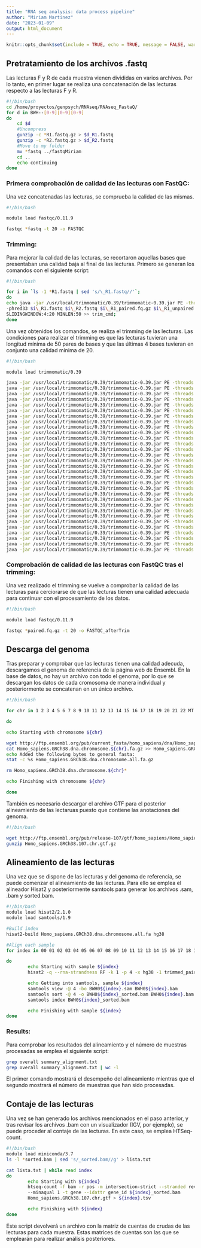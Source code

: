 ```yaml
---
title: "RNA seq analysis: data process pipeline"
author: "Miriam Martinez"
date: "2023-01-09"
output: html_document
---
```


```r

knitr::opts_chunk$set(include = TRUE, echo = TRUE, message = FALSE, warning = FALSE, eval = FALSE)

```

## Pretratamiento de los archivos .fastq

Las lecturas F y R de cada muestra vienen divididas en varios archivos. Por lo tanto, en primer lugar se realiza una concatenación de las lecturas respecto a las lecturas F y R.

```bash

#!/bin/bash
cd /home/proyectos/genpsych/RNAseq/RNAseq_FastaQ/
for d in BWH--[0-9][0-9][0-9]
do
	cd $d
	#Uncompress
	gunzip -c *R1.fastq.gz > $d_R1.fastq
	gunzip -c *R2.fastq.gz > $d_R2.fastq
	#Move to my folder
	mv *fastq ../fastqMiriam	
	cd ..
	echo continuing
done

```

### Primera comprobación de calidad de las lecturas con FastQC: 

Una vez concatenadas las lecturas, se comprueba la calidad de las mismas.

```bash

#!/bin/bash

module load fastqc/0.11.9

fastqc *fastq -t 20 -o FASTQC

```

### Trimming:

Para mejorar la calidad de las lecturas, se recortaron aquellas bases que presentaban una calidad baja al final de las lecturas. Primero se generan los comandos con el siguiente script:

```bash

#!/bin/bash

for i in `ls -1 *R1.fastq | sed 's/\_R1.fastq//'`; 
do 
echo java -jar /usr/local/trimmomatic/0.39/trimmomatic-0.39.jar PE -threads 20 
-phred33 $i\_R1.fastq $i\_R2.fastq $i\_R1_paired.fq.gz $i\_R1_unpaired.fq.gz $i\_R2_paired.fq.gz $i\_R2_unpaired.fq.gz 
SLIDINGWINDOW:4:20 MINLEN:50 >> trim_cmd; 
done

```

Una vez obtenidos los comandos, se realiza el trimming de las lecturas. Las condiciones para realizar el trimming es que las lecturas tuvieran una longitud mínima de 50 pares de bases y que las últimas 4 bases tuvieran en conjunto una calidad mínima de 20.

```bash

#!/bin/bash

module load trimmomatic/0.39

java -jar /usr/local/trimmomatic/0.39/trimmomatic-0.39.jar PE -threads 20 -phred33 BWH--000_R1.fastq BWH--000_R2.fastq BWH--000_R1_paired.fq.gz BWH--000_R1_unpaired.fq.gz BWH--000_R2_paired.fq.gz BWH--000_R2_unpaired.fq.gz SLIDINGWINDOW:4:20 MINLEN:50
java -jar /usr/local/trimmomatic/0.39/trimmomatic-0.39.jar PE -threads 20 -phred33 BWH--001_R1.fastq BWH--001_R2.fastq BWH--001_R1_paired.fq.gz BWH--001_R1_unpaired.fq.gz BWH--001_R2_paired.fq.gz BWH--001_R2_unpaired.fq.gz SLIDINGWINDOW:4:20 MINLEN:50
java -jar /usr/local/trimmomatic/0.39/trimmomatic-0.39.jar PE -threads 20 -phred33 BWH--002_R1.fastq BWH--002_R2.fastq BWH--002_R1_paired.fq.gz BWH--002_R1_unpaired.fq.gz BWH--002_R2_paired.fq.gz BWH--002_R2_unpaired.fq.gz SLIDINGWINDOW:4:20 MINLEN:50
java -jar /usr/local/trimmomatic/0.39/trimmomatic-0.39.jar PE -threads 20 -phred33 BWH--003_R1.fastq BWH--003_R2.fastq BWH--003_R1_paired.fq.gz BWH--003_R1_unpaired.fq.gz BWH--003_R2_paired.fq.gz BWH--003_R2_unpaired.fq.gz SLIDINGWINDOW:4:20 MINLEN:50
java -jar /usr/local/trimmomatic/0.39/trimmomatic-0.39.jar PE -threads 20 -phred33 BWH--004_R1.fastq BWH--004_R2.fastq BWH--004_R1_paired.fq.gz BWH--004_R1_unpaired.fq.gz BWH--004_R2_paired.fq.gz BWH--004_R2_unpaired.fq.gz SLIDINGWINDOW:4:20 MINLEN:50
java -jar /usr/local/trimmomatic/0.39/trimmomatic-0.39.jar PE -threads 20 -phred33 BWH--005_R1.fastq BWH--005_R2.fastq BWH--005_R1_paired.fq.gz BWH--005_R1_unpaired.fq.gz BWH--005_R2_paired.fq.gz BWH--005_R2_unpaired.fq.gz SLIDINGWINDOW:4:20 MINLEN:50
java -jar /usr/local/trimmomatic/0.39/trimmomatic-0.39.jar PE -threads 20 -phred33 BWH--006_R1.fastq BWH--006_R2.fastq BWH--006_R1_paired.fq.gz BWH--006_R1_unpaired.fq.gz BWH--006_R2_paired.fq.gz BWH--006_R2_unpaired.fq.gz SLIDINGWINDOW:4:20 MINLEN:50
java -jar /usr/local/trimmomatic/0.39/trimmomatic-0.39.jar PE -threads 20 -phred33 BWH--007_R1.fastq BWH--007_R2.fastq BWH--007_R1_paired.fq.gz BWH--007_R1_unpaired.fq.gz BWH--007_R2_paired.fq.gz BWH--007_R2_unpaired.fq.gz SLIDINGWINDOW:4:20 MINLEN:50
java -jar /usr/local/trimmomatic/0.39/trimmomatic-0.39.jar PE -threads 20 -phred33 BWH--008_R1.fastq BWH--008_R2.fastq BWH--008_R1_paired.fq.gz BWH--008_R1_unpaired.fq.gz BWH--008_R2_paired.fq.gz BWH--008_R2_unpaired.fq.gz SLIDINGWINDOW:4:20 MINLEN:50
java -jar /usr/local/trimmomatic/0.39/trimmomatic-0.39.jar PE -threads 20 -phred33 BWH--009_R1.fastq BWH--009_R2.fastq BWH--009_R1_paired.fq.gz BWH--009_R1_unpaired.fq.gz BWH--009_R2_paired.fq.gz BWH--009_R2_unpaired.fq.gz SLIDINGWINDOW:4:20 MINLEN:50
java -jar /usr/local/trimmomatic/0.39/trimmomatic-0.39.jar PE -threads 20 -phred33 BWH--010_R1.fastq BWH--010_R2.fastq BWH--010_R1_paired.fq.gz BWH--010_R1_unpaired.fq.gz BWH--010_R2_paired.fq.gz BWH--010_R2_unpaired.fq.gz SLIDINGWINDOW:4:20 MINLEN:50
java -jar /usr/local/trimmomatic/0.39/trimmomatic-0.39.jar PE -threads 20 -phred33 BWH--011_R1.fastq BWH--011_R2.fastq BWH--011_R1_paired.fq.gz BWH--011_R1_unpaired.fq.gz BWH--011_R2_paired.fq.gz BWH--011_R2_unpaired.fq.gz SLIDINGWINDOW:4:20 MINLEN:50
java -jar /usr/local/trimmomatic/0.39/trimmomatic-0.39.jar PE -threads 20 -phred33 BWH--012_R1.fastq BWH--012_R2.fastq BWH--012_R1_paired.fq.gz BWH--012_R1_unpaired.fq.gz BWH--012_R2_paired.fq.gz BWH--012_R2_unpaired.fq.gz SLIDINGWINDOW:4:20 MINLEN:50
java -jar /usr/local/trimmomatic/0.39/trimmomatic-0.39.jar PE -threads 20 -phred33 BWH--013_R1.fastq BWH--013_R2.fastq BWH--013_R1_paired.fq.gz BWH--013_R1_unpaired.fq.gz BWH--013_R2_paired.fq.gz BWH--013_R2_unpaired.fq.gz SLIDINGWINDOW:4:20 MINLEN:50
java -jar /usr/local/trimmomatic/0.39/trimmomatic-0.39.jar PE -threads 20 -phred33 BWH--014_R1.fastq BWH--014_R2.fastq BWH--014_R1_paired.fq.gz BWH--014_R1_unpaired.fq.gz BWH--014_R2_paired.fq.gz BWH--014_R2_unpaired.fq.gz SLIDINGWINDOW:4:20 MINLEN:50
java -jar /usr/local/trimmomatic/0.39/trimmomatic-0.39.jar PE -threads 20 -phred33 BWH--015_R1.fastq BWH--015_R2.fastq BWH--015_R1_paired.fq.gz BWH--015_R1_unpaired.fq.gz BWH--015_R2_paired.fq.gz BWH--015_R2_unpaired.fq.gz SLIDINGWINDOW:4:20 MINLEN:50
java -jar /usr/local/trimmomatic/0.39/trimmomatic-0.39.jar PE -threads 20 -phred33 BWH--016_R1.fastq BWH--016_R2.fastq BWH--016_R1_paired.fq.gz BWH--016_R1_unpaired.fq.gz BWH--016_R2_paired.fq.gz BWH--016_R2_unpaired.fq.gz SLIDINGWINDOW:4:20 MINLEN:50
java -jar /usr/local/trimmomatic/0.39/trimmomatic-0.39.jar PE -threads 20 -phred33 BWH--017_R1.fastq BWH--017_R2.fastq BWH--017_R1_paired.fq.gz BWH--017_R1_unpaired.fq.gz BWH--017_R2_paired.fq.gz BWH--017_R2_unpaired.fq.gz SLIDINGWINDOW:4:20 MINLEN:50
java -jar /usr/local/trimmomatic/0.39/trimmomatic-0.39.jar PE -threads 20 -phred33 BWH--018_R1.fastq BWH--018_R2.fastq BWH--018_R1_paired.fq.gz BWH--018_R1_unpaired.fq.gz BWH--018_R2_paired.fq.gz BWH--018_R2_unpaired.fq.gz SLIDINGWINDOW:4:20 MINLEN:50
java -jar /usr/local/trimmomatic/0.39/trimmomatic-0.39.jar PE -threads 20 -phred33 BWH--019_R1.fastq BWH--019_R2.fastq BWH--019_R1_paired.fq.gz BWH--019_R1_unpaired.fq.gz BWH--019_R2_paired.fq.gz BWH--019_R2_unpaired.fq.gz SLIDINGWINDOW:4:20 MINLEN:50
java -jar /usr/local/trimmomatic/0.39/trimmomatic-0.39.jar PE -threads 20 -phred33 BWH--020_R1.fastq BWH--020_R2.fastq BWH--020_R1_paired.fq.gz BWH--020_R1_unpaired.fq.gz BWH--020_R2_paired.fq.gz BWH--020_R2_unpaired.fq.gz SLIDINGWINDOW:4:20 MINLEN:50
java -jar /usr/local/trimmomatic/0.39/trimmomatic-0.39.jar PE -threads 20 -phred33 BWH--021_R1.fastq BWH--021_R2.fastq BWH--021_R1_paired.fq.gz BWH--021_R1_unpaired.fq.gz BWH--021_R2_paired.fq.gz BWH--021_R2_unpaired.fq.gz SLIDINGWINDOW:4:20 MINLEN:50
java -jar /usr/local/trimmomatic/0.39/trimmomatic-0.39.jar PE -threads 20 -phred33 BWH--022_R1.fastq BWH--022_R2.fastq BWH--022_R1_paired.fq.gz BWH--022_R1_unpaired.fq.gz BWH--022_R2_paired.fq.gz BWH--022_R2_unpaired.fq.gz SLIDINGWINDOW:4:20 MINLEN:50
java -jar /usr/local/trimmomatic/0.39/trimmomatic-0.39.jar PE -threads 20 -phred33 BWH--023_R1.fastq BWH--023_R2.fastq BWH--023_R1_paired.fq.gz BWH--023_R1_unpaired.fq.gz BWH--023_R2_paired.fq.gz BWH--023_R2_unpaired.fq.gz SLIDINGWINDOW:4:20 MINLEN:50
java -jar /usr/local/trimmomatic/0.39/trimmomatic-0.39.jar PE -threads 20 -phred33 BWH--024_R1.fastq BWH--024_R2.fastq BWH--024_R1_paired.fq.gz BWH--024_R1_unpaired.fq.gz BWH--024_R2_paired.fq.gz BWH--024_R2_unpaired.fq.gz SLIDINGWINDOW:4:20 MINLEN:50
java -jar /usr/local/trimmomatic/0.39/trimmomatic-0.39.jar PE -threads 20 -phred33 BWH--025_R1.fastq BWH--025_R2.fastq BWH--025_R1_paired.fq.gz BWH--025_R1_unpaired.fq.gz BWH--025_R2_paired.fq.gz BWH--025_R2_unpaired.fq.gz SLIDINGWINDOW:4:20 MINLEN:50
java -jar /usr/local/trimmomatic/0.39/trimmomatic-0.39.jar PE -threads 20 -phred33 BWH--026_R1.fastq BWH--026_R2.fastq BWH--026_R1_paired.fq.gz BWH--026_R1_unpaired.fq.gz BWH--026_R2_paired.fq.gz BWH--026_R2_unpaired.fq.gz SLIDINGWINDOW:4:20 MINLEN:50
java -jar /usr/local/trimmomatic/0.39/trimmomatic-0.39.jar PE -threads 20 -phred33 BWH--027_R1.fastq BWH--027_R2.fastq BWH--027_R1_paired.fq.gz BWH--027_R1_unpaired.fq.gz BWH--027_R2_paired.fq.gz BWH--027_R2_unpaired.fq.gz SLIDINGWINDOW:4:20 MINLEN:50
java -jar /usr/local/trimmomatic/0.39/trimmomatic-0.39.jar PE -threads 20 -phred33 BWH--028_R1.fastq BWH--028_R2.fastq BWH--028_R1_paired.fq.gz BWH--028_R1_unpaired.fq.gz BWH--028_R2_paired.fq.gz BWH--028_R2_unpaired.fq.gz SLIDINGWINDOW:4:20 MINLEN:50
java -jar /usr/local/trimmomatic/0.39/trimmomatic-0.39.jar PE -threads 20 -phred33 BWH--029_R1.fastq BWH--029_R2.fastq BWH--029_R1_paired.fq.gz BWH--029_R1_unpaired.fq.gz BWH--029_R2_paired.fq.gz BWH--029_R2_unpaired.fq.gz SLIDINGWINDOW:4:20 MINLEN:50
java -jar /usr/local/trimmomatic/0.39/trimmomatic-0.39.jar PE -threads 20 -phred33 BWH--030_R1.fastq BWH--030_R2.fastq BWH--030_R1_paired.fq.gz BWH--030_R1_unpaired.fq.gz BWH--030_R2_paired.fq.gz BWH--030_R2_unpaired.fq.gz SLIDINGWINDOW:4:20 MINLEN:50

```

### Comprobación de calidad de las lecturas con FastQC tras el trimming:

Una vez realizado el trimming se vuelve a comprobar la calidad de las lecturas para cerciorarse de que las lecturas tienen una calidad adecuada para continuar con el procesamiento de los datos.

```bash
#!/bin/bash

module load fastqc/0.11.9

fastqc *paired.fq.gz -t 20 -o FASTQC_afterTrim

```

## Descarga del genoma

Tras preparar y comprobar que las lecturas tienen una calidad adecuda, descargamos el genoma de referencia de la página web de Ensembl. En la base de datos, no hay un archivo con todo el genoma, por lo que se descargan los datos de cada cromosoma de manera individual y posteriormente se concatenan en un único archivo.

```bash
#!/bin/bash

for chr in 1 2 3 4 5 6 7 8 9 10 11 12 13 14 15 16 17 18 19 20 21 22 MT X Y

do

echo Starting with chromosome ${chr}

wget http://ftp.ensembl.org/pub/current_fasta/homo_sapiens/dna/Homo_sapiens.GRCh38.dna.chromosome.${chr}.fa.gz
cat Homo_sapiens.GRCh38.dna.chromosome.${chr}.fa.gz >> Homo_sapiens.GRCh38.dna.chromosome.all.fa.gz
echo Added the following bytes to general fasta:
stat -c %s Homo_sapiens.GRCh38.dna.chromosome.all.fa.gz

rm Homo_sapiens.GRCh38.dna.chromosome.${chr}*

echo Finishing with chromosome ${chr}

done

```

También es necesario descargar el archivo GTF para el posterior alineamiento de las lectaruas puesto que contiene las anotaciones del genoma.

```bash

#!/bin/bash

wget http://ftp.ensembl.org/pub/release-107/gtf/homo_sapiens/Homo_sapiens.GRCh38.107.chr.gtf.gz
gunzip Homo_sapiens.GRCh38.107.chr.gtf.gz

```

## Alineamiento de las lecturas

Una vez que se dispone de las lecturas y del genoma de referencia, se puede comenzar el alineamiento de las lecturas. Para ello se emplea el alineador Hisat2 y posteriormente samtools para generar los archivos .sam, .bam y sorted.bam.

```bash

#!/bin/bash
module load hisat2/2.1.0
module load samtools/1.9

#Build index
hisat2-build Homo_sapiens.GRCh38.dna.chromosome.all.fa hg38

#Align each sample
for index in 00 01 02 03 04 05 06 07 08 09 10 11 12 13 14 15 16 17 18 19 20 21 22 23 24 25 26 27 28 29 30

do
        echo Starting with sample ${index}
        hisat2 -q --rna-strandness RF -k 1 -p 4 -x hg38 -1 trimmed_paired_fastq/BWH0${index}_R1_paired.fq -2 trimmed_paired_fastq/BWH0${index}_R2_paired.fq -S BWH0${index}.sam 2>> summary_alignment.txt

        echo Getting into samtools, sample ${index}
        samtools view -@ 4 -bo BWH0${index}.sam BWH0${index}.bam
        samtools sort -@ 4 -o BWH0${index}_sorted.bam BWH0${index}.bam
        samtools index BWH0${index}_sorted.bam

        echo Finishing with sample ${index}
done

```

### Results:

Para comprobar los resultados del alineamiento y el número de muestras procesadas se emplea el siguiente script:
```bash

grep overall summary_alignment.txt
grep overall summary_alignment.txt | wc -l

```

El primer comando mostrará el desempeño del alineamiento mientras que el segundo mostrará el número de muestras que han sido procesadas.

## Contaje de las lecturas

Una vez se han generado los archivos mencionados en el paso anterior, y tras revisar los archivos .bam con un visualizador (IGV, por ejemplo), se puede proceder al contaje de las lecturas. En este caso, se emplea HTSeq-count.

```bash

#!/bin/bash
module load miniconda/3.7
ls -l *sorted.bam | sed 's/_sorted.bam//g' > lista.txt

cat lista.txt | while read index
do
        echo Starting with ${index}
        htseq-count -f bam -r pos -m intersection-strict --stranded reverse 
        --minaqual 1 -t gene --idattr gene_id ${index}_sorted.bam 
        Homo_sapiens.GRCh38.107.chr.gtf > ${index}.tsv

        echo Finishing with ${index}
done

```

Este script devolverá un archivo con la matriz de cuentas de crudas de las lecturas para cada muestra. Estas matrices de cuentas son las que se emplearán para realizar análisis posteriores.
































